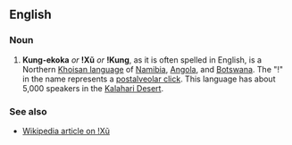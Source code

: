 ==English==
===Noun===

# '''Kung-ekoka''' ''or'' '''!Xũ''' ''or'' '''!Kung''', as it is often spelled in English, is a Northern [[w:Khoisan language|Khoisan language]] of [[Namibia]], [[Angola]], and [[Botswana]]. The "!" in the name represents a [[w:Postalveolar click|postalveolar click]]. This language has about 5,000 speakers in the [[w:Kalahari Desert|Kalahari Desert]].


===See also===
*[[w:Kung-ekoka language|Wikipedia article on !Xũ]]